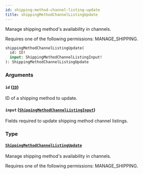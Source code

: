 ```yaml
---
id: shipping-method-channel-listing-update
title: shippingMethodChannelListingUpdate
---
```



Manage shipping method's availability in channels. 

Requires one of the following permissions: MANAGE_SHIPPING.

```graphql
shippingMethodChannelListingUpdate(
  id: ID!
  input: ShippingMethodChannelListingInput!
): ShippingMethodChannelListingUpdate
```


### Arguments

#### `id` ([`ID`](../../../developer/api-reference/scalars/id))

ID of a shipping method to update.


#### `input` ([`ShippingMethodChannelListingInput`](../../../developer/api-reference/inputs/shipping-method-channel-listing-input))

Fields required to update shipping method channel listings.


### Type

#### [`ShippingMethodChannelListingUpdate`](../../../developer/api-reference/objects/shipping-method-channel-listing-update) 

Manage shipping method's availability in channels. 

Requires one of the following permissions: MANAGE_SHIPPING.




